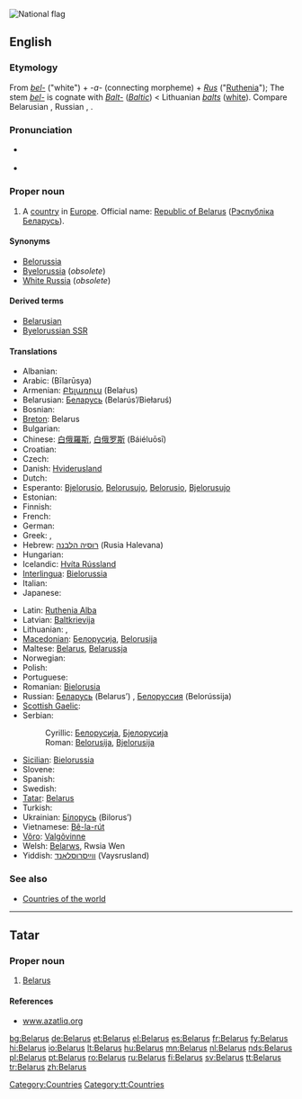 [[Image:Flag of Belarus.svg|thumb|National flag]]
{{also|Bélarus}}
==English==
{{wikipedia}}

===Etymology===
From {{Sla.}} ''[[bel-]]'' ("white") + ''-a-'' (connecting morpheme) + ''[[Rus]]'' ("[[Ruthenia]]"); The stem ''[[bel-]]'' is cognate with ''[[Balt-]]'' (''[[Baltic]]'') < Lithuanian ''[[balts]]'' ([[white]]).  Compare Belarusian {{term|Беларусь|tr=Belarús’|lang=be}}, Russian {{term|Беларусь|tr=Belarús’|lang=ru}}, {{term|Белоруссия|tr=Belorússija|lang=ru}}.

===Pronunciation===
* {{a|UK|US}} {{IPA|/ˈbɛl.ə.ɹus/}}
* {{audio|en-us-Belarus.ogg|Audio (US)}}

===Proper noun===
{{en-proper noun}}

# A [[country]] in [[Europe]]. Official name: [[Republic of Belarus]] ([[Рэспублiка Беларусь]]).

====Synonyms====
* [[Belorussia]]
* [[Byelorussia]] (''obsolete'')
* [[White Russia]] (''obsolete'')

====Derived terms====
* [[Belarusian]]
* [[Byelorussian SSR]]

====Translations====
{{trans-top|country}}
* Albanian: {{t+|sq|Bjellorusia|f|xs=Albanian}}
* Arabic: {{Arab|[[بيلاروسيا]]}} (Bīlarūsya) {{f}}
* Armenian: [[Բելառուս]] (Belaṙus)
* Belarusian: [[Беларусь]] (Belarús’/Biełaruś) {{f}}
* Bosnian: {{t-|bs|Bjelorusija|f}}
* [[Breton]]: Belarus
* Bulgarian: {{t+|bg|Беларус|tr=Belarús|sc=Cyrl}}
* Chinese: [[白俄羅斯]], [[白俄罗斯]] (Báiéluōsī)
* Croatian: {{t-|hr|Bjelorusija}}
* Czech: {{t+|cs|Bělorusko|n}}
* Danish: [[Hviderusland]]
* Dutch: {{t+|nl|Wit-Rusland}}
* Esperanto: [[Bjelorusio]], [[Belorusujo]], [[Belorusio]], [[Bjelorusujo]]
* Estonian: {{t-|et|Valgevene}}
* Finnish: {{t+|fi|Valko-Venäjä}}
* French: {{t+|fr|Biélorussie|f}}
* German: {{t+|de|Weißrussland|n}}
* Greek: {{t+|el|Λευκορωσία|f|tr=Lefkorosía|sc=Grek}}, {{t-|el|Λευκορωσσία|f|tr=Lefkorossía|sc=Grek}}
* Hebrew: [[רוסיה הלבנה]] (Rusia Halevana) {{f}}
* Hungarian: {{t+|hu|Fehéroroszország}}
* Icelandic: [[Hvíta Rússland]]
* [[Interlingua]]: [[Bielorussia]]
* Italian: {{t+|it|Bielorussia|f}}
* Japanese: {{t+|ja|ベラルーシ|tr=Berarūshi|sc=Jpan}}
{{trans-mid}}
* Latin: [[Ruthenia Alba]] {{f}}
* Latvian: [[Baltkrievija]] {{f}}
* Lithuanian: {{t+|lt|Gudija|xs=Lithuanian}}, {{t+|lt|Baltarusija|xs=Lithuanian}}
* [[Macedonian]]: [[Белорусија]], [[Belorusija]]
* Maltese: [[#Maltese|Belarus]], [[Belarussja]]
* Norwegian: {{t+|no|Hviterussland}}
* Polish: {{t+|pl|Białoruś|f}}
* Portuguese: {{t+|pt|Bielorrússia|f}}
* Romanian: [[Bielorusia]]
* Russian: [[Беларусь]] (Belarus’) {{f}}, [[Белоруссия]] (Belorússija) {{f}}
* [[Scottish Gaelic]]:{{t-|gd|Bealaruis|f|xs=Scottish Gaelic}}
* Serbian:
*: Cyrillic: [[Белорусија]], [[Бјелорусија]] {{f}}
*: Roman: [[Belorusija]], [[Bjelorusija]] {{f}}
* [[Sicilian]]: [[Bielorussia]] {{f}}
* Slovene: {{t+|sl|Belorusija|f}}
* Spanish: {{t+|es|Bielorrusia|f}}
* Swedish: {{t+|sv|Vitryssland}}
* [[Tatar]]: [[Belarus#Tatar|Belarus]]
* Turkish: {{t+|tr|Beyaz Rusya}}
* Ukrainian: [[Білорусь]] (Bilorus’) {{f}}
* Vietnamese: [[Bê-la-rút]]
* [[Võro]]: [[Valgõvinne]]
* Welsh: [[Belarws]], Rwsia Wen
* Yiddish: [[ווײַסרוסלאַנד]] (Vaysrusland) {{n}}
{{trans-bottom}}

===See also===
* [[Appendix:Countries of the world|Countries of the world]]

[[Category:Countries]]

----

==Tatar==

===Proper noun===
{{infl|tt|proper noun}}

# [[Belarus#english|Belarus]]

====References====
* [http://www.azatliq.org/analysis/analysis/tb/2003/01/DDA0CF86-7A2F-4437-9318-7D9222190578.asp www.azatliq.org]

[[Category:tt:Countries]]

[[bg:Belarus]]
[[de:Belarus]]
[[et:Belarus]]
[[el:Belarus]]
[[es:Belarus]]
[[fr:Belarus]]
[[fy:Belarus]]
[[hi:Belarus]]
[[io:Belarus]]
[[lt:Belarus]]
[[hu:Belarus]]
[[mn:Belarus]]
[[nl:Belarus]]
[[nds:Belarus]]
[[pl:Belarus]]
[[pt:Belarus]]
[[ro:Belarus]]
[[ru:Belarus]]
[[fi:Belarus]]
[[sv:Belarus]]
[[tt:Belarus]]
[[tr:Belarus]]
[[zh:Belarus]]